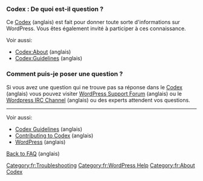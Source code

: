 ===Codex : De quoi est-il question ?===
Ce [[Codex:About|Codex]] (anglais) est fait pour donner toute sorte d'informations sur WordPress. Vous êtes également invité à participer à ces connaissance.

Voir aussi:
* [[Codex:About]] (anglais)
* [[Codex:Guidelines]] (anglais)

===Comment puis-je poser une question ?===
Si vous avez une question qui ne trouve pas sa réponse dans le [[Main Page|Codex]] (anglais) vous pouvez visiter [http://www.wordpress.org/support WordPress Support Forum] (anglais) ou le [[IRC|Wordpress IRC Channel]] (anglais) ou des experts attendent vos questions.

----
Voir aussi:
*[[Codex:Guidelines|Codex Guidelines]] (anglais)
*[[Codex:Contributing|Contributing to Codex]] (anglais)
*[[WordPress]] (anglais)

[[FAQ|Back to FAQ]] (anglais)
[[Category:fr:Troubleshooting]] 
[[Category:fr:WordPress Help]] 
[[Category:fr:About Codex]]